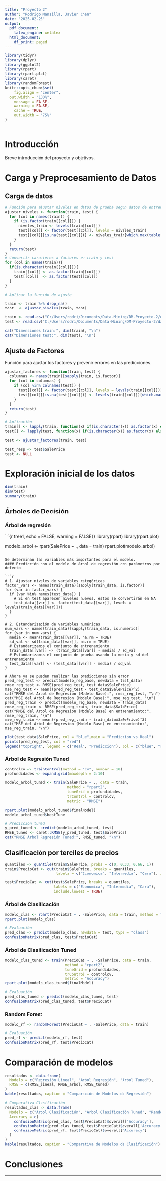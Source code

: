 ```yaml
---
title: "Proyecto 2"
author: "Rodrigo Mansilla, Javier Chen"
date: "2025-02-25"
output:
  pdf_document:
    latex_engine: xelatex
  html_document:
    df_print: paged
---
```


```r
library(tidyr)
library(dplyr)
library(ggplot2)
library(rpart)
library(rpart.plot)
library(caret)
library(randomForest)
knitr::opts_chunk$set(
	fig.align = "center",
  out.width = "100%",
	message = FALSE,
	warning = FALSE,
	cache = TRUE,
	out.width = "75%"
)



```


# Introducción

Breve introducción del proyecto y objetivos.

# Carga y Preprocesamiento de Datos

## Carga de datos

```r
# Función para ajustar niveles en datos de prueba según datos de entrenamiento
ajustar_niveles <- function(train, test) {
  for (col in names(train)) {
    if (is.factor(train[[col]])) {
      niveles_train <- levels(train[[col]])
      test[[col]] <- factor(test[[col]], levels = niveles_train)
      test[[col]][is.na(test[[col]])] <- niveles_train[which.max(table(train[[col]]))]
    }
  }
  return(test)
}
# Convertir caracteres a factores en train y test
for (col in names(train)){
  if(is.character(train[[col]])){
    train[[col]] <- as.factor(train[[col]])
    test[[col]]  <- as.factor(test[[col]])
  }
}

# Aplicar la función de ajuste

train <- train %>% drop_na()
test  <- ajustar_niveles(train, test)

train <- read.csv("C:/Users/rodri/Documents/Data-Mining/DM-Proyecto-2/data/processed/train_preprocessed.csv")
test <- read.csv("C:/Users/rodri/Documents/Data-Mining/DM-Proyecto-2/data/processed/test_preprocessed.csv")

cat("Dimensiones train:", dim(train), "\n")
cat("Dimensiones test:", dim(test), "\n")


```

## Ajuste de Factores

Función para ajustar los factores y prevenir errores en las predicciones.

```r
ajustar_factores <- function(train, test) {
  columnas <- names(train)[sapply(train, is.factor)]
  for (col in columnas) {
    if (col %in% colnames(test)) {
      test[[col]] <- factor(test[[col]], levels = levels(train[[col]]))
      test[[col]][is.na(test[[col]])] <- levels(train[[col]])[which.max(table(train[[col]]))]
    }
  }
  return(test)
}

# Aplicación
train[] <- lapply(train, function(x) if(is.character(x)) as.factor(x) else x)
test[] <- lapply(test, function(x) if(is.character(x)) as.factor(x) else x)

test <- ajustar_factores(train, test)

test_resp <- test$SalePrice
test <- NULL
```

# Exploración inicial de los datos

```r
dim(train)
dim(test)
summary(train)
```

## Árboles de Decisión

### Árbol de regresión

```{r tree1, echo = FALSE, warning = FALSE}}
library(rpart)
library(rpart.plot)

modelo_arbol <- rpart(SalePrice ~ ., data = train)
rpart.plot(modelo_arbol)
```

Se determinan las variables más importantes para el modelo. 
#### Predicción con el modelo de árbol de regresión con parámetros por defecto

```r
# 1. Ajustar niveles de variables categóricas
factor_vars <- names(train_data)[sapply(train_data, is.factor)]
for (var in factor_vars) {
  if (var %in% names(test_data)) {
    # Si en test aparecen niveles nuevos, estos se convertirán en NA
    test_data[[var]] <- factor(test_data[[var]], levels = levels(train_data[[var]]))
  }
}

# 2. Estandarización de variables numéricas
num_vars <- names(train_data)[sapply(train_data, is.numeric)]
for (var in num_vars) {
  media <- mean(train_data[[var]], na.rm = TRUE)
  sd_val <- sd(train_data[[var]], na.rm = TRUE)
  # Estandarizamos el conjunto de entrenamiento
  train_data[[var]] <- (train_data[[var]] - media) / sd_val
  # Estandarizamos el conjunto de prueba usando la media y sd del entrenamiento
  test_data[[var]] <- (test_data[[var]] - media) / sd_val
}

# Ahora ya se pueden realizar las predicciones sin error
pred_reg_test <- predict(modelo_reg_base, newdata = test_data)
rmse_reg_test <- RMSE(pred_reg_test, test_data$SalePrice)
mse_reg_test <- mean((pred_reg_test - test_data$SalePrice)^2)
cat("RMSE del Arbol de Regresion (Modelo Base):", rmse_reg_test, "\n")
cat("MSE del Arbol de Regresion (Modelo Base):", mse_reg_test, "\n")
pred_reg_train <- predict(modelo_reg_base, newdata = train_data)
rmse_reg_train <- RMSE(pred_reg_train, train_data$SalePrice)
cat("RMSE del Arbol de Regresion (Modelo Base) en entrenamiento:", rmse_reg_train, "\n")
mse_reg_train <- mean((pred_reg_train - train_data$SalePrice)^2)
cat("MSE del Arbol de Regresion (Modelo Base) en entrenamiento:", mse_reg_train, "\n")

```

```r


plot(test_data$SalePrice, col = "blue",main = "Prediccion vs Real")
points(pred_reg_test, col = "red")
legend("topright", legend = c("Real", "Prediccion"), col = c("blue", "red"), pch = 1)

```
### Árbol de Regresión Tuned

```r
controlcv <- trainControl(method = "cv", number = 10)
profundidades <- expand.grid(maxdepth = 2:10)

modelo_arbol_tuned <- train(SalePrice ~ ., data = train,
                            method = "rpart2",
                            tuneGrid = profundidades,
                            trControl = controlcv,
                            metric = "RMSE")

rpart.plot(modelo_arbol_tuned$finalModel)
modelo_arbol_tuned$bestTune

# Predicción tuned
y_pred_tuned <- predict(modelo_arbol_tuned, test)
RMSE_tuned <- caret::RMSE(y_pred_tuned, test$SalePrice)
cat("RMSE Árbol Regresión Tuned:", RMSE_tuned, "\n")
```

## Clasificación por terciles de precios

```r
quantiles <- quantile(train$SalePrice, probs = c(0, 0.33, 0.66, 1))
train$PrecioCat <- cut(train$SalePrice, breaks = quantiles,
                       labels = c("Economica", "Intermedia", "Cara"), include.lowest = TRUE)

test$PrecioCat <- cut(test$SalePrice, breaks = quantiles,
                      labels = c("Economica", "Intermedia", "Cara"),
                      include.lowest = TRUE)
```

### Árbol de Clasificación

```r
modelo_clas <- rpart(PrecioCat ~ . -SalePrice, data = train, method = "class")
rpart.plot(modelo_clas)

# Evaluación
pred_clas <- predict(modelo_clas, newdata = test, type = "class")
confusionMatrix(pred_clas, test$PrecioCat)
```

### Árbol de Clasificación Tuned

```r
modelo_clas_tuned <- train(PrecioCat ~ . -SalePrice, data = train,
                           method = "rpart2",
                           tuneGrid = profundidades,
                           trControl = controlcv,
                           metric = "Accuracy")
rpart.plot(modelo_clas_tuned$finalModel)

# Evaluación
pred_clas_tuned <- predict(modelo_clas_tuned, test)
confusionMatrix(pred_clas_tuned, test$PrecioCat)
```

### Random Forest

```r
modelo_rf <- randomForest(PrecioCat ~ . -SalePrice, data = train)

# Evaluación
pred_rf <- predict(modelo_rf, test)
confusionMatrix(pred_rf, test$PrecioCat)
```

# Comparación de modelos

```r
resultados <- data.frame(
  Modelo = c("Regresión Lineal", "Árbol Regresión", "Árbol Tuned"),
  RMSE = c(RMSE_lineal, RMSE_arbol, RMSE_tuned)
)
kable(resultados, caption = "Comparación de Modelos de Regresión")

# Comparativa Clasificación
resultados_clas <- data.frame(
  Modelo = c("Árbol Clasificación", "Árbol Clasificación Tuned", "Random Forest"),
  Accuracy = c(
    confusionMatrix(pred_clas, test$PrecioCat)$overall['Accuracy'],
    confusionMatrix(pred_clas_tuned, test$PrecioCat)$overall['Accuracy'],
    confusionMatrix(pred_rf, test$PrecioCat)$overall['Accuracy']
  )
)
kable(resultados, caption = "Comparativa de Modelos de Clasificación")
```

# Conclusiones


---